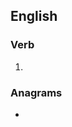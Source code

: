 ==English==

===Verb===
{{head|en|verb form}}

# {{en-past of|room}}

===Anagrams===
* {{anagrams|en|a=demoor|Doomer|doomer|moored}}